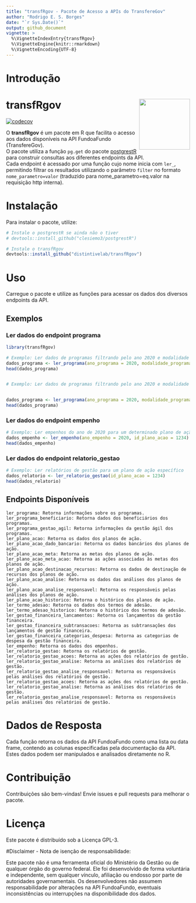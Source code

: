 ```yaml
---
title: "transfRgov - Pacote de Acesso a APIs do TransfereGov"
author: "Rodrigo E. S. Borges"
date: "`r Sys.Date()`"
output: github_document
vignette: >
  %\VignetteIndexEntry{transfRgov}
  %\VignetteEngine{knitr::rmarkdown}
  %\VignetteEncoding{UTF-8}
---
```



# Introdução

# transfRgov <img src='man/figures/logo.png' align="right" height="139" />
[![codecov](https://codecov.io/gh/distintivelab/transfRgov/graph/badge.svg?token=7B3AMAQYHS)](https://app.codecov.io/gh/distintivelab/transfRgov)


O **transfRgov** é um pacote em R que facilita o acesso aos dados disponíveis na API FundoaFundo (TransfereGov).  
O pacote utiliza a função `pg.get` do pacote [postgrestR](https://github.com/clesiemo3/postgrestR) para construir consultas aos diferentes endpoints da API.  
Cada endpoint é acessado por uma função cujo nome inicia com `ler_`, permitindo filtrar os resultados utilizando o parâmetro `filter` no formato `nome_parametro=valor` (traduzido para nome_parametro=eq.valor na requisição http interna).

# Instalação

Para instalar o pacote, utilize:

```r
# Instale o postgrestR se ainda não o tiver
# devtools::install_github("clesiemo3/postgrestR")

# Instale o transfRgov 
devtools::install_github("distintivelab/transfRgov")
```

# Uso

Carregue o pacote e utilize as funções para acessar os dados dos diversos endpoints da API.

## Exemplos

### Ler dados do endpoint programa

```r
library(transfRgov)

# Exemplo: Ler dados de programas filtrando pelo ano 2020 e modalidade "Ordinário"
dados_programa <- ler_programa(ano_programa = 2020, modalidade_programa = "Ordinário")
head(dados_programa)


# Exemplo: Ler dados de programas filtrando pelo ano 2020 e modalidade "Ordinário"


dados_programa <- ler_programa(ano_programa = 2020, modalidade_programa = "Ordinário")
head(dados_programa)
```

### Ler dados do endpoint empenho
```r
# Exemplo: Ler empenhos do ano de 2020 para um determinado plano de ação
dados_empenho <- ler_empenho(ano_empenho = 2020, id_plano_acao = 1234)
head(dados_empenho)
```

### Ler dados do endpoint relatorio_gestao

```r
# Exemplo: Ler relatórios de gestão para um plano de ação específico
dados_relatorio <- ler_relatorio_gestao(id_plano_acao = 1234)
head(dados_relatorio)
```

## Endpoints Disponíveis

    ler_programa: Retorna informações sobre os programas.
    ler_programa_beneficiario: Retorna dados dos beneficiários dos programas.
    ler_programa_gestao_agil: Retorna informações da gestão ágil dos programas.
    ler_plano_acao: Retorna os dados dos planos de ação.
    ler_plano_acao_dado_bancario: Retorna os dados bancários dos planos de ação.
    ler_plano_acao_meta: Retorna as metas dos planos de ação.
    ler_plano_acao_meta_acao: Retorna as ações associadas às metas dos planos de ação.
    ler_plano_acao_destinacao_recursos: Retorna os dados de destinação de recursos dos planos de ação.
    ler_plano_acao_analise: Retorna os dados das análises dos planos de ação.
    ler_plano_acao_analise_responsavel: Retorna os responsáveis pelas análises dos planos de ação.
    ler_plano_acao_historico: Retorna o histórico dos planos de ação.
    ler_termo_adesao: Retorna os dados dos termos de adesão.
    ler_termo_adesao_historico: Retorna o histórico dos termos de adesão.
    ler_gestao_financeira_lancamentos: Retorna os lançamentos da gestão financeira.
    ler_gestao_financeira_subtransacoes: Retorna as subtransações dos lançamentos de gestão financeira.
    ler_gestao_financeira_categorias_despesa: Retorna as categorias de despesa da gestão financeira.
    ler_empenho: Retorna os dados dos empenhos.
    ler_relatorio_gestao: Retorna os relatórios de gestão.
    ler_relatorio_gestao_acoes: Retorna as ações dos relatórios de gestão.
    ler_relatorio_gestao_analise: Retorna as análises dos relatórios de gestão.
    ler_relatorio_gestao_analise_responsavel: Retorna os responsáveis pelas análises dos relatórios de gestão.
    ler_relatorio_gestao_acoes: Retorna as ações dos relatórios de gestão.
    ler_relatorio_gestao_analise: Retorna as análises dos relatórios de gestão.
    ler_relatorio_gestao_analise_responsavel: Retorna os responsáveis pelas análises dos relatórios de gestão.

# Dados de Resposta

Cada função retorna os dados da API FundoaFundo como uma lista ou data frame, contendo as colunas especificadas pela documentação da API. Estes dados podem ser manipulados e analisados diretamente no R.

# Contribuição

Contribuições são bem-vindas!
Envie issues e pull requests para melhorar o pacote.

# Licença

Este pacote é distribuído sob a Licença GPL-3.

#Disclaimer - Nota de isenção de responsabilidade: 

Este pacote não é uma ferramenta oficial do Ministério da Gestão ou de qualquer órgão do governo federal. Ele foi desenvolvido de forma voluntária e independente, sem qualquer vínculo, afiliação ou endosso por parte de autoridades governamentais. Os desenvolvedores não assumem responsabilidade por alterações na API FundoaFundo, eventuais inconsistências ou interrupções na disponibilidade dos dados.




